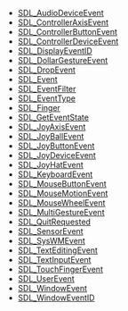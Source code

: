<!-- BEGIN CATEGORY LIST -->
* [[SDL_AudioDeviceEvent]]
* [[SDL_ControllerAxisEvent]]
* [[SDL_ControllerButtonEvent]]
* [[SDL_ControllerDeviceEvent]]
* [[SDL_DisplayEventID]]
* [[SDL_DollarGestureEvent]]
* [[SDL_DropEvent]]
* [[SDL_Event]]
* [[SDL_EventFilter]]
* [[SDL_EventType]]
* [[SDL_Finger]]
* [[SDL_GetEventState]]
* [[SDL_JoyAxisEvent]]
* [[SDL_JoyBallEvent]]
* [[SDL_JoyButtonEvent]]
* [[SDL_JoyDeviceEvent]]
* [[SDL_JoyHatEvent]]
* [[SDL_KeyboardEvent]]
* [[SDL_MouseButtonEvent]]
* [[SDL_MouseMotionEvent]]
* [[SDL_MouseWheelEvent]]
* [[SDL_MultiGestureEvent]]
* [[SDL_QuitRequested]]
* [[SDL_SensorEvent]]
* [[SDL_SysWMEvent]]
* [[SDL_TextEditingEvent]]
* [[SDL_TextInputEvent]]
* [[SDL_TouchFingerEvent]]
* [[SDL_UserEvent]]
* [[SDL_WindowEvent]]
* [[SDL_WindowEventID]]
<!-- END CATEGORY LIST -->
